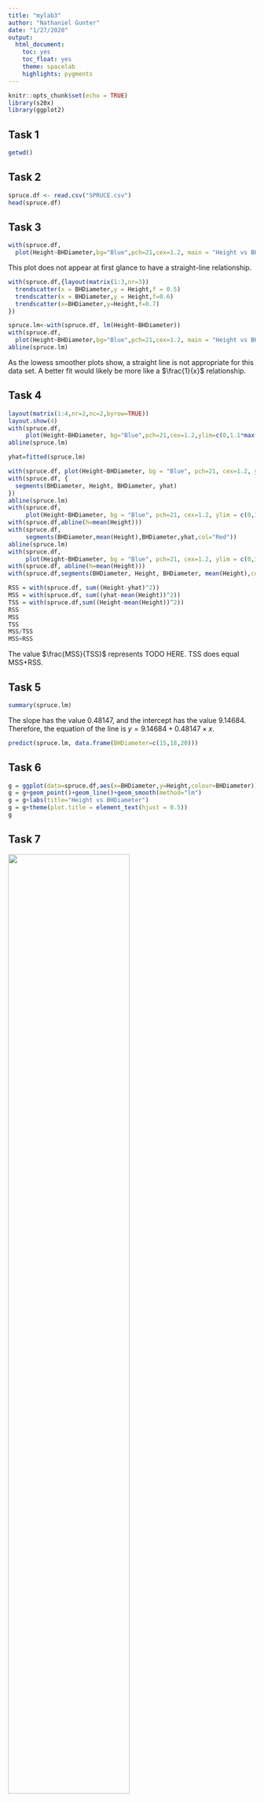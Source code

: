 ```yaml
---
title: "mylab3"
author: "Nathaniel Gunter"
date: "1/27/2020"
output: 
  html_document:
    toc: yes
    toc_float: yes
    theme: spacelab
    highlights: pygments
---
```


```r
knitr::opts_chunk$set(echo = TRUE)
library(s20x)
library(ggplot2)
```

## Task 1

```r
getwd()
```

## Task 2
```r
spruce.df <- read.csv("SPRUCE.csv")
head(spruce.df)
```

## Task 3

```r
with(spruce.df,
  plot(Height~BHDiameter,bg="Blue",pch=21,cex=1.2, main = "Height vs BHDiameter", ylim=c(0,1.1*max(Height)),xlim=c(0,1.1*max(BHDiameter))))
```

This plot does not appear at first glance to have a straight-line relationship.

```r
with(spruce.df,{layout(matrix(1:3,nr=3))
  trendscatter(x = BHDiameter,y = Height,f = 0.5)
  trendscatter(x = BHDiameter,y = Height,f=0.6)
  trendscatter(x=BHDiameter,y=Height,f=0.7)
})
```

```r
spruce.lm<-with(spruce.df, lm(Height~BHDiameter))
with(spruce.df,
  plot(Height~BHDiameter,bg="Blue",pch=21,cex=1.2, main = "Height vs BHDiameter", ylim=c(0,1.1*max(Height)),xlim=c(0,1.1*max(BHDiameter))))
abline(spruce.lm)
```

As the lowess smoother plots show, a straight line is not appropriate for this data set. A better fit would likely be more like a $\frac{1}{x}$ relationship.

## Task 4

```r
layout(matrix(1:4,nr=2,nc=2,byrow=TRUE))
layout.show(4)
with(spruce.df,
     plot(Height~BHDiameter, bg="Blue",pch=21,cex=1.2,ylim=c(0,1.1*max(Height)),xlim=c(0,1.1*max(BHDiameter))))
abline(spruce.lm)

yhat=fitted(spruce.lm)

with(spruce.df, plot(Height~BHDiameter, bg = "Blue", pch=21, cex=1.2, ylim = c(0,1.1*max(Height)),xlim=c(0,1.1*max(BHDiameter))))
with(spruce.df, {
  segments(BHDiameter, Height, BHDiameter, yhat)
})
abline(spruce.lm)
with(spruce.df,
     plot(Height~BHDiameter, bg = "Blue", pch=21, cex=1.2, ylim = c(0,1.1*max(Height)),xlim=c(0,1.1*max(BHDiameter))))
with(spruce.df,abline(h=mean(Height)))     
with(spruce.df,
     segments(BHDiameter,mean(Height),BHDiameter,yhat,col="Red"))
abline(spruce.lm)
with(spruce.df,
     plot(Height~BHDiameter, bg = "Blue", pch=21, cex=1.2, ylim = c(0,1.1*max(Height)),xlim=c(0,1.1*max(BHDiameter)),main = "Nathaniel Gunter"))
with(spruce.df, abline(h=mean(Height)))
with(spruce.df,segments(BHDiameter, Height, BHDiameter, mean(Height),col="Green"))
```

```r
RSS = with(spruce.df, sum((Height-yhat)^2))
MSS = with(spruce.df, sum((yhat-mean(Height))^2))
TSS = with(spruce.df,sum((Height-mean(Height))^2))
RSS
MSS
TSS
MSS/TSS
MSS+RSS
```

The value $\frac{MSS}{TSS}$ represents TODO HERE. TSS does equal MSS+RSS.

## Task 5
```r
summary(spruce.lm)
```

The slope has the value 0.48147, and the intercept has the value 9.14684. Therefore, the equation of the line is $y=9.14684+0.48147\times x$.


```r
predict(spruce.lm, data.frame(BHDiameter=c(15,18,20)))
```

## Task 6

```r
g = ggplot(data=spruce.df,aes(x=BHDiameter,y=Height,colour=BHDiameter))
g = g+geom_point()+geom_line()+geom_smooth(method="lm")
g = g+labs(title="Height vs BHDiameter")
g = g+theme(plot.title = element_text(hjust = 0.5))
g
```

## Task 7

![](points.png){ width=70% }

![](lines.png){ width=70% }

![](regression.png){ width=70% }
